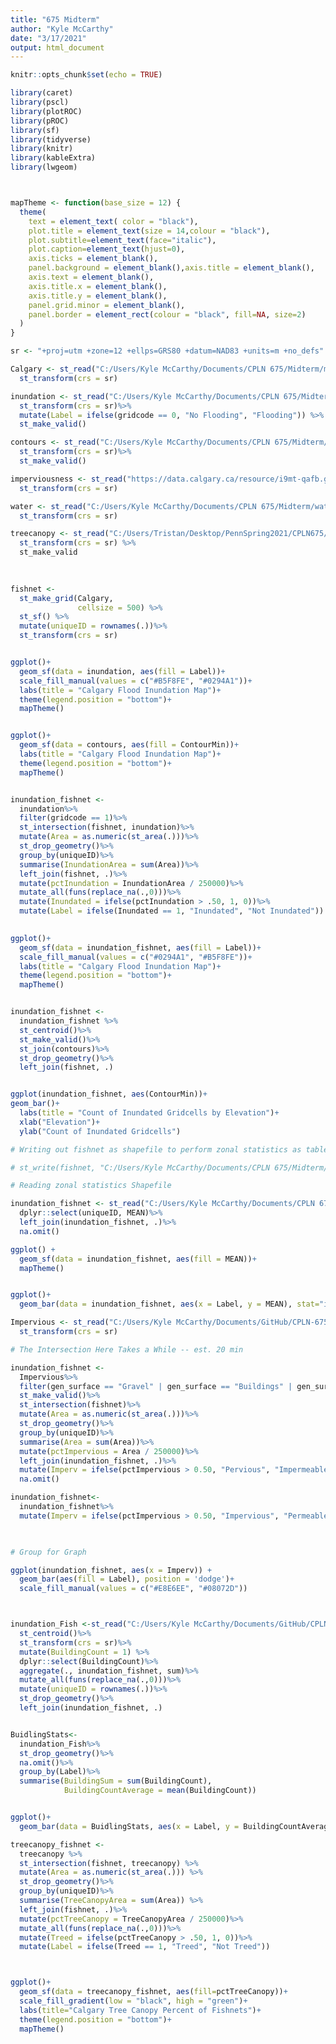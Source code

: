```yaml
---
title: "675 Midterm"
author: "Kyle McCarthy"
date: "3/17/2021"
output: html_document
---
```


```r
knitr::opts_chunk$set(echo = TRUE)
```

```r


library(caret)
library(pscl)
library(plotROC)
library(pROC)
library(sf)
library(tidyverse)
library(knitr)
library(kableExtra)
library(lwgeom)



mapTheme <- function(base_size = 12) {
  theme(
    text = element_text( color = "black"),
    plot.title = element_text(size = 14,colour = "black"),
    plot.subtitle=element_text(face="italic"),
    plot.caption=element_text(hjust=0),
    axis.ticks = element_blank(),
    panel.background = element_blank(),axis.title = element_blank(),
    axis.text = element_blank(),
    axis.title.x = element_blank(),
    axis.title.y = element_blank(),
    panel.grid.minor = element_blank(),
    panel.border = element_rect(colour = "black", fill=NA, size=2)
  )
}

```


```r

sr <- "+proj=utm +zone=12 +ellps=GRS80 +datum=NAD83 +units=m +no_defs" 

Calgary <- st_read("C:/Users/Kyle McCarthy/Documents/CPLN 675/Midterm/midTermProject_Data/CALGIS_CITYBOUND_LIMIT/CALGIS_CITYBOUND_LIMIT.shp")%>% 
  st_transform(crs = sr)

inundation <- st_read("C:/Users/Kyle McCarthy/Documents/CPLN 675/Midterm/inundation.shp")%>% 
  st_transform(crs = sr)%>% 
  mutate(Label = ifelse(gridcode == 0, "No Flooding", "Flooding")) %>% 
  st_make_valid() 

contours <- st_read("C:/Users/Kyle McCarthy/Documents/CPLN 675/Midterm/contours.shp")%>% 
  st_transform(crs = sr)%>% 
  st_make_valid()

imperviousness <- st_read("https://data.calgary.ca/resource/i9mt-qafb.geojson")%>%
  st_transform(crs = sr)

water <- st_read("C:/Users/Kyle McCarthy/Documents/CPLN 675/Midterm/water.shp")%>% 
  st_transform(crs = sr)

treecanopy <- st_read("C:/Users/Tristan/Desktop/PennSpring2021/CPLN675/midterm/calgarytreecover/calgarytreecover_repair.shp") %>%
  st_transform(crs = sr) %>%
  st_make_valid
  
  

fishnet <- 
  st_make_grid(Calgary,
               cellsize = 500) %>%
  st_sf() %>%
  mutate(uniqueID = rownames(.))%>%
  st_transform(crs = sr)



```


```r


ggplot()+ 
  geom_sf(data = inundation, aes(fill = Label))+ 
  scale_fill_manual(values = c("#B5F8FE", "#0294A1"))+ 
  labs(title = "Calgary Flood Inundation Map")+
  theme(legend.position = "bottom")+
  mapTheme()


ggplot()+ 
  geom_sf(data = contours, aes(fill = ContourMin))+ 
  labs(title = "Calgary Flood Inundation Map")+
  theme(legend.position = "bottom")+
  mapTheme()


inundation_fishnet <- 
  inundation%>% 
  filter(gridcode == 1)%>% 
  st_intersection(fishnet, inundation)%>% 
  mutate(Area = as.numeric(st_area(.)))%>%
  st_drop_geometry()%>% 
  group_by(uniqueID)%>% 
  summarise(InundationArea = sum(Area))%>% 
  left_join(fishnet, .)%>% 
  mutate(pctInundation = InundationArea / 250000)%>% 
  mutate_all(funs(replace_na(.,0)))%>%
  mutate(Inundated = ifelse(pctInundation > .50, 1, 0))%>%
  mutate(Label = ifelse(Inundated == 1, "Inundated", "Not Inundated"))
  

```


```r
ggplot()+ 
  geom_sf(data = inundation_fishnet, aes(fill = Label))+ 
  scale_fill_manual(values = c("#0294A1", "#B5F8FE"))+ 
  labs(title = "Calgary Flood Inundation Map")+
  theme(legend.position = "bottom")+
  mapTheme()


inundation_fishnet <- 
  inundation_fishnet %>% 
  st_centroid()%>% 
  st_make_valid()%>%
  st_join(contours)%>% 
  st_drop_geometry()%>% 
  left_join(fishnet, .)


ggplot(inundation_fishnet, aes(ContourMin))+ 
geom_bar()+ 
  labs(title = "Count of Inundated Gridcells by Elevation")+ 
  xlab("Elevation")+ 
  ylab("Count of Inundated Gridcells")


```


```r

# Writing out fishnet as shapefile to perform zonal statistics as table on a euclidean distance raster from Calgary's water features 

# st_write(fishnet, "C:/Users/Kyle McCarthy/Documents/CPLN 675/Midterm/fishnet.shp")

# Reading zonal statistics Shapefile 

inundation_fishnet <- st_read("C:/Users/Kyle McCarthy/Documents/CPLN 675/Midterm/ZonalWater.dbf")%>% 
  dplyr::select(uniqueID, MEAN)%>%
  left_join(inundation_fishnet, .)%>% 
  na.omit()

ggplot() + 
  geom_sf(data = inundation_fishnet, aes(fill = MEAN))+ 
  mapTheme()


ggplot()+ 
  geom_bar(data = inundation_fishnet, aes(x = Label, y = MEAN), stat="identity", fill = "blue")

```

``` r

Impervious <- st_read("C:/Users/Kyle McCarthy/Documents/GitHub/CPLN-675-Midterm-/Data/Impervious/Imperv_cal.geojson")%>%
  st_transform(crs = sr)

# The Intersection Here Takes a While -- est. 20 min 

inundation_fishnet <- 
  Impervious%>% 
  filter(gen_surface == "Gravel" | gen_surface == "Buildings" | gen_surface == "Pavement" | gen_surface == "Bridge" | gen_surface == "Roads (Pavement)" )%>% 
  st_make_valid()%>%
  st_intersection(fishnet)%>% 
  mutate(Area = as.numeric(st_area(.)))%>% 
  st_drop_geometry()%>% 
  group_by(uniqueID)%>% 
  summarise(Area = sum(Area))%>% 
  mutate(pctImpervious = Area / 250000)%>% 
  left_join(inundation_fishnet, .)%>% 
  mutate(Imperv = ifelse(pctImpervious > 0.50, "Pervious", "Impermeable"))%>% 
  na.omit()

inundation_fishnet<- 
  inundation_fishnet%>% 
  mutate(Imperv = ifelse(pctImpervious > 0.50, "Impervious", "Permeable"))
  


# Group for Graph 

ggplot(inundation_fishnet, aes(x = Imperv)) + 
  geom_bar(aes(fill = Label), position = 'dodge')+ 
  scale_fill_manual(values = c("#E8E6EE", "#08072D"))




```

```r

inundation_Fish <-st_read("C:/Users/Kyle McCarthy/Documents/GitHub/CPLN-675-Midterm-/Data/Buildings.geojson")%>% 
  st_centroid()%>% 
  st_transform(crs = sr)%>% 
  mutate(BuildingCount = 1) %>%
  dplyr::select(BuildingCount)%>%
  aggregate(., inundation_fishnet, sum)%>% 
  mutate_all(funs(replace_na(.,0)))%>% 
  mutate(uniqueID = rownames(.))%>%
  st_drop_geometry()%>% 
  left_join(inundation_fishnet, .)


BuidlingStats<- 
  inundation_Fish%>% 
  st_drop_geometry()%>%
  na.omit()%>%
  group_by(Label)%>% 
  summarise(BuildingSum = sum(BuildingCount), 
            BuildingCountAverage = mean(BuildingCount))


ggplot()+ 
  geom_bar(data = BuidlingStats, aes(x = Label, y = BuildingCountAverage), stat="identity", fill = "blue")


```


```r

treecanopy_fishnet <-
  treecanopy %>%
  st_intersection(fishnet, treecanopy) %>%
  mutate(Area = as.numeric(st_area(.))) %>%
  st_drop_geometry()%>%
  group_by(uniqueID)%>%
  summarise(TreeCanopyArea = sum(Area)) %>%
  left_join(fishnet, .)%>%
  mutate(pctTreeCanopy = TreeCanopyArea / 250000)%>%
  mutate_all(funs(replace_na(.,0)))%>%
  mutate(Treed = ifelse(pctTreeCanopy > .50, 1, 0))%>%
  mutate(Label = ifelse(Treed == 1, "Treed", "Not Treed"))



ggplot()+
  geom_sf(data = treecanopy_fishnet, aes(fill=pctTreeCanopy))+
  scale_fill_gradient(low = "black", high = "green")+
  labs(title="Calgary Tree Canopy Percent of Fishnets")+
  theme(legend.position = "bottom")+
  mapTheme()
  
```






